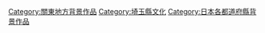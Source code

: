 {{日本行政區劃分類導航|背景作品}}
{{DEFAULTSORT:Saitama}}
[[Category:關東地方背景作品|Category:關東地方背景作品]]
[[Category:埼玉縣文化|Category:埼玉縣文化]]
[[Category:日本各都道府縣背景作品|Category:日本各都道府縣背景作品]]